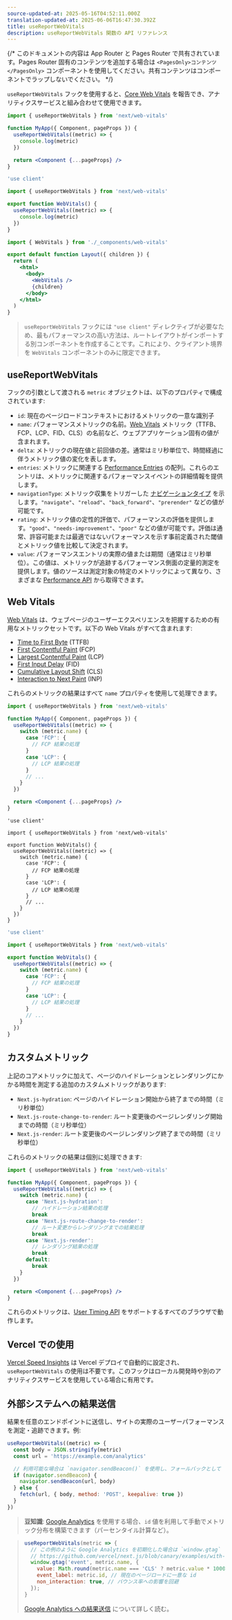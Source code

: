```yaml
---
source-updated-at: 2025-05-16T04:52:11.000Z
translation-updated-at: 2025-06-06T16:47:30.392Z
title: useReportWebVitals
description: useReportWebVitals 関数の API リファレンス
---
```


{/* このドキュメントの内容は App Router と Pages Router で共有されています。Pages Router 固有のコンテンツを追加する場合は `<PagesOnly>コンテンツ</PagesOnly>` コンポーネントを使用してください。共有コンテンツはコンポーネントでラップしないでください。 */}

`useReportWebVitals` フックを使用すると、[Core Web Vitals](https://web.dev/vitals/) を報告でき、アナリティクスサービスと組み合わせて使用できます。

<PagesOnly>

```jsx filename="pages/_app.js"
import { useReportWebVitals } from 'next/web-vitals'

function MyApp({ Component, pageProps }) {
  useReportWebVitals((metric) => {
    console.log(metric)
  })

  return <Component {...pageProps} />
}
```

</PagesOnly>

<AppOnly>

```jsx filename="app/_components/web-vitals.js"
'use client'

import { useReportWebVitals } from 'next/web-vitals'

export function WebVitals() {
  useReportWebVitals((metric) => {
    console.log(metric)
  })
}
```

```jsx filename="app/layout.js"
import { WebVitals } from './_components/web-vitals'

export default function Layout({ children }) {
  return (
    <html>
      <body>
        <WebVitals />
        {children}
      </body>
    </html>
  )
}
```

> `useReportWebVitals` フックには `"use client"` ディレクティブが必要なため、最もパフォーマンスの高い方法は、ルートレイアウトがインポートする別コンポーネントを作成することです。これにより、クライアント境界を `WebVitals` コンポーネントのみに限定できます。

</AppOnly>

## useReportWebVitals

フックの引数として渡される `metric` オブジェクトは、以下のプロパティで構成されています:

- `id`: 現在のページロードコンテキストにおけるメトリックの一意な識別子
- `name`: パフォーマンスメトリックの名前。[Web Vitals](#web-vitals) メトリック（TTFB、FCP、LCP、FID、CLS）の名前など、ウェブアプリケーション固有の値が含まれます。
- `delta`: メトリックの現在値と前回値の差。通常はミリ秒単位で、時間経過に伴うメトリック値の変化を表します。
- `entries`: メトリックに関連する [Performance Entries](https://developer.mozilla.org/docs/Web/API/PerformanceEntry) の配列。これらのエントリは、メトリックに関連するパフォーマンスイベントの詳細情報を提供します。
- `navigationType`: メトリック収集をトリガーした [ナビゲーションタイプ](https://developer.mozilla.org/docs/Web/API/PerformanceNavigationTiming/type) を示します。`"navigate"`、`"reload"`、`"back_forward"`、`"prerender"` などの値が可能です。
- `rating`: メトリック値の定性的評価で、パフォーマンスの評価を提供します。`"good"`、`"needs-improvement"`、`"poor"` などの値が可能です。評価は通常、許容可能または最適ではないパフォーマンスを示す事前定義された閾値とメトリック値を比較して決定されます。
- `value`: パフォーマンスエントリの実際の値または期間（通常はミリ秒単位）。この値は、メトリックが追跡するパフォーマンス側面の定量的測定を提供します。値のソースは測定対象の特定のメトリックによって異なり、さまざまな [Performance API](https://developer.mozilla.org/docs/Web/API/Performance_API) から取得できます。

## Web Vitals

[Web Vitals](https://web.dev/vitals/) は、ウェブページのユーザーエクスペリエンスを把握するための有用なメトリックセットです。以下の Web Vitals がすべて含まれます:

- [Time to First Byte](https://developer.mozilla.org/docs/Glossary/Time_to_first_byte) (TTFB)
- [First Contentful Paint](https://developer.mozilla.org/docs/Glossary/First_contentful_paint) (FCP)
- [Largest Contentful Paint](https://web.dev/lcp/) (LCP)
- [First Input Delay](https://web.dev/fid/) (FID)
- [Cumulative Layout Shift](https://web.dev/cls/) (CLS)
- [Interaction to Next Paint](https://web.dev/inp/) (INP)

これらのメトリックの結果はすべて `name` プロパティを使用して処理できます。

<PagesOnly>

```jsx filename="pages/_app.js"
import { useReportWebVitals } from 'next/web-vitals'

function MyApp({ Component, pageProps }) {
  useReportWebVitals((metric) => {
    switch (metric.name) {
      case 'FCP': {
        // FCP 結果の処理
      }
      case 'LCP': {
        // LCP 結果の処理
      }
      // ...
    }
  })

  return <Component {...pageProps} />
}
```

</PagesOnly>

<AppOnly>

```tsx filename="app/components/web-vitals.tsx" switcher
'use client'

import { useReportWebVitals } from 'next/web-vitals'

export function WebVitals() {
  useReportWebVitals((metric) => {
    switch (metric.name) {
      case 'FCP': {
        // FCP 結果の処理
      }
      case 'LCP': {
        // LCP 結果の処理
      }
      // ...
    }
  })
}
```

```jsx filename="app/components/web-vitals.js" switcher
'use client'

import { useReportWebVitals } from 'next/web-vitals'

export function WebVitals() {
  useReportWebVitals((metric) => {
    switch (metric.name) {
      case 'FCP': {
        // FCP 結果の処理
      }
      case 'LCP': {
        // LCP 結果の処理
      }
      // ...
    }
  })
}
```

</AppOnly>

<PagesOnly>

## カスタムメトリック

上記のコアメトリックに加えて、ページのハイドレーションとレンダリングにかかる時間を測定する追加のカスタムメトリックがあります:

- `Next.js-hydration`: ページのハイドレーション開始から終了までの時間（ミリ秒単位）
- `Next.js-route-change-to-render`: ルート変更後のページレンダリング開始までの時間（ミリ秒単位）
- `Next.js-render`: ルート変更後のページレンダリング終了までの時間（ミリ秒単位）

これらのメトリックの結果は個別に処理できます:

```jsx filename="pages/_app.js"
import { useReportWebVitals } from 'next/web-vitals'

function MyApp({ Component, pageProps }) {
  useReportWebVitals((metric) => {
    switch (metric.name) {
      case 'Next.js-hydration':
        // ハイドレーション結果の処理
        break
      case 'Next.js-route-change-to-render':
        // ルート変更からレンダリングまでの結果処理
        break
      case 'Next.js-render':
        // レンダリング結果の処理
        break
      default:
        break
    }
  })

  return <Component {...pageProps} />
}
```

これらのメトリックは、[User Timing API](https://caniuse.com/#feat=user-timing) をサポートするすべてのブラウザで動作します。

</PagesOnly>

## Vercel での使用

[Vercel Speed Insights](https://vercel.com/docs/concepts/speed-insights) は Vercel デプロイで自動的に設定され、`useReportWebVitals` の使用は不要です。このフックはローカル開発時や別のアナリティクスサービスを使用している場合に有用です。

## 外部システムへの結果送信

結果を任意のエンドポイントに送信し、サイトの実際のユーザーパフォーマンスを測定・追跡できます。例:

```js
useReportWebVitals((metric) => {
  const body = JSON.stringify(metric)
  const url = 'https://example.com/analytics'

  // 利用可能な場合は `navigator.sendBeacon()` を使用し、フォールバックとして `fetch()` を使用
  if (navigator.sendBeacon) {
    navigator.sendBeacon(url, body)
  } else {
    fetch(url, { body, method: 'POST', keepalive: true })
  }
})
```

> **豆知識**: [Google Analytics](https://analytics.google.com/analytics/web/) を使用する場合、`id` 値を利用して手動でメトリック分布を構築できます（パーセンタイル計算など）。

> ```js
> useReportWebVitals(metric => {
>   // この例のように Google Analytics を初期化した場合は `window.gtag` を使用:
>   // https://github.com/vercel/next.js/blob/canary/examples/with-google-analytics/pages/_app.js
>   window.gtag('event', metric.name, {
>     value: Math.round(metric.name === 'CLS' ? metric.value * 1000 : metric.value), // 値は整数である必要あり
>     event_label: metric.id, // 現在のページロードに一意な id
>     non_interaction: true, // バウンス率への影響を回避
>   });
> }
> ```
>
> [Google Analytics への結果送信](https://github.com/GoogleChrome/web-vitals#send-the-results-to-google-analytics) について詳しく読む。
